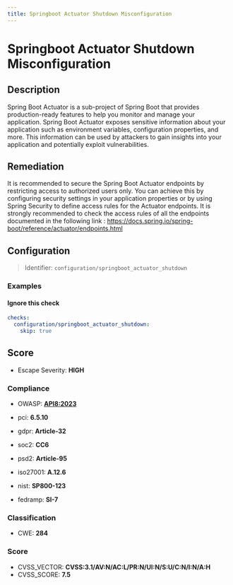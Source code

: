 ```yaml
---
title: Springboot Actuator Shutdown Misconfiguration
---
```


# Springboot Actuator Shutdown Misconfiguration

## Description

Spring Boot Actuator is a sub-project of Spring Boot that provides production-ready features to help you monitor and manage your application. Spring Boot Actuator exposes sensitive information about your application such as environment variables, configuration properties, and more. This information can be used by attackers to gain insights into your application and potentially exploit vulnerabilities.


## Remediation

It is recommended to secure the Spring Boot Actuator endpoints by restricting access to authorized users only. You can achieve this by configuring security settings in your application properties or by using Spring Security to define access rules for the Actuator endpoints. It is strongly recommended to check the access rules of all the endpoints documented in the following link : https://docs.spring.io/spring-boot/reference/actuator/endpoints.html




## Configuration

> Identifier: `configuration/springboot_actuator_shutdown`



### Examples



#### Ignore this check

```yaml
checks:
  configuration/springboot_actuator_shutdown:
    skip: true
```




## Score

- Escape Severity: **<span className="high-severity">HIGH</span>**

### Compliance

- OWASP: **[API8:2023](https://github.com/OWASP/API-Security/blob/master/editions/2023/en/0xa8-security-misconfiguration.md)**

- pci: **6.5.10**
- gdpr: **Article-32**
- soc2: **CC6**
- psd2: **Article-95**
- iso27001: **A.12.6**
- nist: **SP800-123**
- fedramp: **SI-7**

### Classification

- CWE: **284**




### Score

- CVSS_VECTOR: **CVSS:3.1/AV:N/AC:L/PR:N/UI:N/S:U/C:N/I:N/A:H**
- CVSS_SCORE: **7.5**

